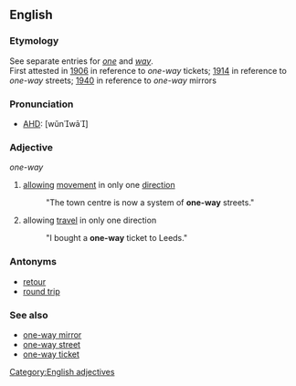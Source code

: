 ==English==

===Etymology===
See separate entries for ''[[one]]'' and ''[[way]]''. <br>
First attested in [[w:1906|1906]] in reference to ''one-way'' tickets; [[w:1914|1914]] in reference to ''one-way'' streets; [[w:1940|1940]] in reference to ''one-way'' mirrors

===Pronunciation===
*[[AHD]]: [wŭnwā]

===Adjective===
''one-way''

# [[allow]]ing [[movement]] in only one [[direction]]
#: "The town centre is now a system of '''one-way''' streets."
# allowing [[travel]] in only one direction
#: "I bought a '''one-way''' ticket to Leeds."

===Antonyms===
* [[retour]]
* [[round trip]]

===See also===
*[[one-way mirror]]
*[[one-way street]]
*[[one-way ticket]]

[[Category:English adjectives]]